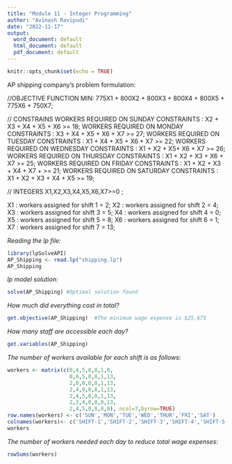 ```yaml
---
title: "Module 11 - Integer Programming"
author: "Avinash Ravipudi"
date: "2022-11-17"
output:
  word_document: default
  html_document: default
  pdf_document: default
---
```


```r
knitr::opts_chunk$set(echo = TRUE)
```

AP shipping company's problem formulation: 

//OBJECTIVE FUNCTION
MIN: 775X1 + 800X2 + 800X3 + 800X4 + 800X5 + 775X6 + 750X7;

// CONSTRAINS
WORKERS REQUIRED ON SUNDAY  CONSTRAINTS : X2 + X3 + X4 + X5 + X6 >= 18;
WORKERS REQUIRED ON MONDAY  CONSTRAINTS : X3 + X4 + X5 + X6 + X7 >= 27;
WORKERS REQUIRED ON TUESDAY  CONSTRAINTS : X1 + X4 + X5 + X6 + X7 >= 22;
WORKERS REQUIRED ON WEDNESDAY  CONSTRAINTS : X1 + X2 + X5+ X6 + X7 >= 26;
WORKERS REQUIRED ON THURSDAY  CONSTRAINTS : X1 + X2 + X3 + X6 + X7 >= 25;
WORKERS REQUIRED ON FRIDAY  CONSTRAINTS : X1 + X2 + X3 + X4 + X7 + >= 21;
WORKERS REQUIRED ON SATURDAY  CONSTRAINTS : X1 + X2 + X3 + X4 + X5 >= 19;

// INTEGERS X1,X2,X3,X4,X5,X6,X7>=0 ;

X1 : workers assigned for shift 1 = 2;
X2 : workers assigned for shift 2 = 4;
X3 : workers assigned for shift 3 = 5;
X4 : workers assigned for shift 4 = 0;
X5 : workers assigned for shift 5 = 8;
X6 : workers assigned for shift 6 = 1;
X7 : workers assigned for shift 7 = 13;

*Reading the lp file:*
```r
library(lpSolveAPI)
AP_Shipping <- read.lp("shipping.lp")
AP_Shipping
```
*lp model solution:*
```r
solve(AP_Shipping) #Optimal solution found
```
*How much did everything cost in total?*
```r
get.objective(AP_Shipping)  #The minimum wage expense is $25,675
```
*How many staff are accessible each day?*
```r
get.variables(AP_Shipping) 
```
*The number of workers available for each shift is as follows:*
```r
workers <- matrix(c(0,4,5,0,8,1,0,
                    0,0,5,0,8,1,13,
                    2,0,0,0,8,1,13,
                    2,4,0,0,8,1,13,
                    2,4,5,0,0,1,13,
                    2,3,4,0,0,0,13,
                    2,4,5,0,8,0,0), ncol=7,byrow=TRUE)
row.names(workers) <- c('SUN','MON','TUE','WED','THUR','FRI','SAT')
colnames(workers)<- c('SHIFT-1','SHIFT-2','SHIFT-3','SHIFT-4','SHIFT-5','SHIFT-6','SHIFT-7')
workers
```
*The number of workers needed each day to reduce total wage expenses:*
```r
rowSums(workers)
```


